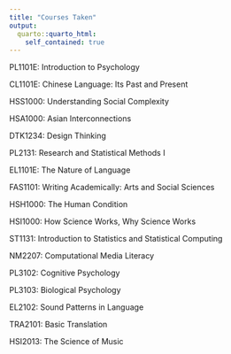 ```yaml
---
title: "Courses Taken"
output:
  quarto::quarto_html:
    self_contained: true
---
```

PL1101E: Introduction to Psychology

CL1101E: Chinese Language: Its Past and Present

HSS1000: Understanding Social Complexity

HSA1000: Asian Interconnections

DTK1234: Design Thinking

PL2131: Research and Statistical Methods I

EL1101E: The Nature of Language

FAS1101: Writing Academically: Arts and Social Sciences

HSH1000: The Human Condition

HSI1000: How Science Works, Why Science Works

ST1131: Introduction to Statistics and Statistical Computing

NM2207: Computational Media Literacy

PL3102: Cognitive Psychology

PL3103: Biological Psychology

EL2102: Sound Patterns in Language

TRA2101: Basic Translation

HSI2013: The Science of Music